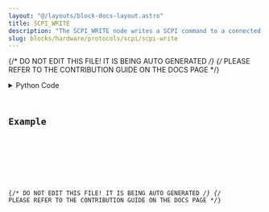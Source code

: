 ```yaml
---
layout: "@/layouts/block-docs-layout.astro"
title: SCPI_WRITE
description: "The SCPI_WRITE node writes a SCPI command to a connected bench-top instrument and returns the result."
slug: blocks/hardware/protocols/scpi/scpi-write
---
```


{/* DO NOT EDIT THIS FILE! IT IS BEING AUTO GENERATED */}
{/* PLEASE REFER TO THE CONTRIBUTION GUIDE ON THE DOCS PAGE */}


<PythonDocsDisplay docstring={docstring} />
<details>
<summary>Python Code</summary>



<Code code={pythonCode} lang="py" wrap theme="dracula" />

[Find this Flojoy Block on GitHub](https://github.com/flojoy-ai/blocks/blob/main/blocks/HARDWARE/PROTOCOLS/SCPI/SCPI_WRITE/SCPI_WRITE.py)

</details>

## Example


<GetHelpWidget />


<AppDisplay app={app} blockName="SCPI_WRITE" client:visible />


<Example />

{/* DO NOT EDIT THIS FILE! IT IS BEING AUTO GENERATED */}
{/* PLEASE REFER TO THE CONTRIBUTION GUIDE ON THE DOCS PAGE */}

